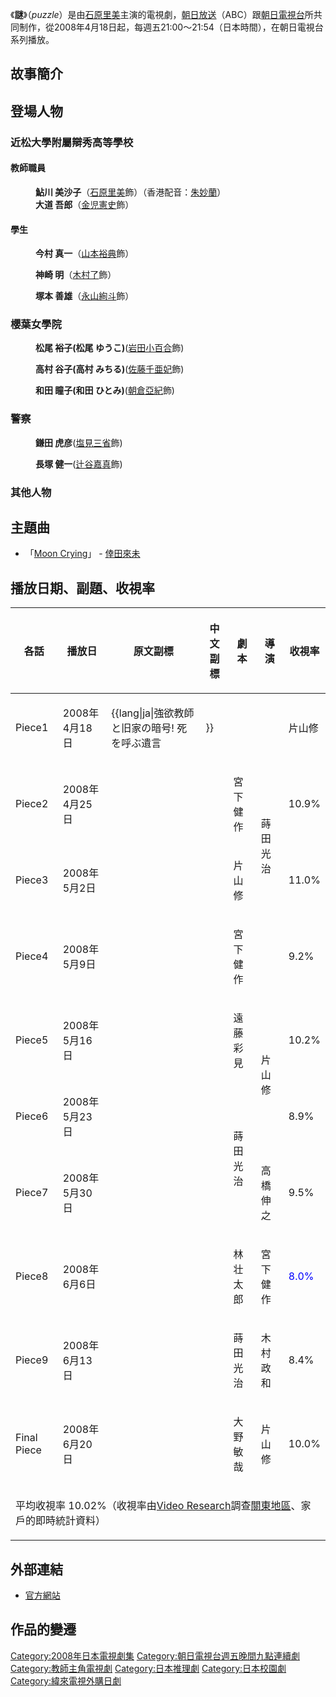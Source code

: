 {{電視節目資訊框 
| 名稱       = 謎
| 原名       = {{lang|ja|}}
| 圖片       = 
| 圖說       = 
| 類型       = 電視劇
| 原創       = 
| 發展       = 
| 導演       = 
| 主持       = 
| 演出       = [[石原里美|石原里美]]
| 配音       = 
| 旁白       = 
| 主題曲     = 
| 片頭曲     = 
| 片尾曲     = 
| 作曲       = 
| 國家       = {{JPN}}
| 地區       = 
| 語言       = [[日語|日語]]
| 季數       = 
| 系列數     = 
| 輯數       = 
| 集數       = 
| 每集列表   = 
| 執行製片   = 
| 製片人     = 
| 監製       = 
| 副製片人   = 
| 共同製片人 = 
| 編審       = 
| 剪輯       = 
| 外景       = {{JPN}} 
| 機位       = 
| 每集長     = 分鐘
| 頻道       = 
| 電視網     = 
| 電視台     = [[朝日放送|朝日放送]]、[[朝日電視台|朝日電視台]]
| 視訊制式   = 
| 音訊制式   = 
| 首播國家   = {{JPN}}
| 首播地區   = 
| 開始       = 2008年4月18日
| 結束       = 2008年6月20日
| 電視台1    = [[緯來日本台|緯來日本台]]
| 首播國家1   = {{TWN}}
| 開始1       = 2009年10月15日
| 結束1       = 2009年10月28日
| 中國大陸名稱 = 
| 台灣名稱     = 推理遊戲
| 港澳名稱     = 
| 馬新名稱     = 
| 官方網站   = http://puzzle.asahi.co.jp/
| imdb_id    = 
| tv_com_id  = 
}}
《'''謎'''》（''puzzle''）是由[[石原里美|石原里美]]主演的電視劇，[[朝日放送|朝日放送]]（ABC）跟[[朝日電視台|朝日電視台]]所共同制作，從2008年4月18日起，每週五21:00～21:54（日本時間），在朝日電視台系列播放。

== 故事簡介 ==
== 登場人物 ==
=== 近松大學附屬辯秀高等學校 ===
==== 教師職員 ====
:'''鮎川 美沙子'''（[[石原里美|石原里美]]飾）（香港配音：[[朱妙蘭|朱妙蘭]]）
:'''大道 吾郎'''（[[金児憲史|金児憲史]]飾）
==== 學生 ====
:'''今村 真一'''（[[山本裕典|山本裕典]]飾）

:'''神崎 明'''（[[木村了|木村了]]飾）

:'''塚本 善雄'''（[[永山絢斗|永山絢斗]]飾）

=== 櫻葉女學院 ===
:'''松尾 裕子(松尾 ゆうこ)'''([[岩田小百合|岩田小百合]]飾)

:'''高村 谷子(高村 みちる)'''([[佐藤千亜妃|佐藤千亜妃]]飾)

:'''和田 瞳子(和田 ひとみ)'''([[朝倉亞紀|朝倉亞紀]]飾)

=== 警察 ===
:'''鎌田 虎彦'''([[塩見三省|塩見三省]]飾)

:'''長塚 健一'''([[辻谷嘉真|辻谷嘉真]]飾)

=== 其他人物 ===

== 主題曲 ==
*「[[MOON_(倖田來未單曲)|Moon Crying]]」 - [[倖田來未|倖田來未]]

== 播放日期、副題、收視率 ==
{| class="wikitable"
|-
!各話!!播放日!!原文副標!!中文副標!!劇本!!導演!!收視率
|-
|Piece1||2008年4月18日||{{lang|ja|強欲教師と旧家の暗号! 死を呼ぶ遺言!!}}|| ||rowspan="4"|蒔田光治||片山修||<font color=red>14.1%
|-
|Piece2||2008年4月25日||{{lang|ja|浮遊する岩! 百年の祟り! 謎の巫女}}|| ||宮下健作||10.9%
|-
|Piece3||2008年5月2日||{{lang|ja|殺人クイズ屋敷! 血文字の暗号}}|| ||片山修||11.0%
|-
|Piece4||2008年5月9日||{{lang|ja|廃校の幽霊謎の焼死体と暗号!}}|| ||宮下健作||9.2%
|-
|Piece5||2008年5月16日||{{lang|ja|イケメン争奪! 旧家の花嫁選び}}|| ||遠藤彩見||rowspan="2"|片山修||10.2%
|-
|Piece6||2008年5月23日||{{lang|ja|死者からの手紙! 血染めの人形}}|| ||rowspan="2"|蒔田光治||8.9%
|-
|Piece7||2008年5月30日||{{lang|ja|呪いの暗号聞くと必ず死ぬ落語}}|| ||高橋伸之||9.5%
|-
|Piece8||2008年6月6日||{{lang|ja|殺人招待状強欲教師vs美人秘書}}|| ||林壮太郎||宮下健作||<font color=blue>8.0%
|-
|Piece9||2008年6月13日||{{lang|ja|鬼が棲む! 人喰う呪いの村祭り}}|| ||蒔田光治||木村政和||8.4%
|-
|Final Piece||2008年6月20日||{{lang|ja|最後の謎海賊の秘宝と暗号!}}|| ||大野敏哉||片山修||10.0%
|-
!colspan="7"|平均收視率 10.02%（收視率由[[Video_Research|Video Research]]調查[[關東地區|關東地區]]、家戶的即時統計資料）
|}

==外部連結==
*[http://puzzle.asahi.co.jp/ 官方網站]{{Wayback|url=http://puzzle.asahi.co.jp/ |date=20140327042639 }}

==作品的變遷==
{{電視節目的變遷|
電視台={{flagicon|JPN}}[[朝日放送|朝日放送]]、[[朝日電視台|朝日電視台]][[全日本新聞網|系列]]|
播放檔次=[[朝日電視台、朝日放送週五9時連續劇|週五9時連續劇]]|
節目名稱=謎<br />（2008.4.18 - 2008.6.20）|
上一節目=[[4姊妹偵探團|赤川次郎懸疑 4姊妹偵探團]]<br />（2008.1.18 - 2008.3.14）|
下一節目=[[6個獲得3億2千萬的男人的悲劇|6個獲得3億2千萬的男人的悲劇]]<br />（2008.7.4 - 2008.9.5）|
}}
{{電視節目的變遷
|電視台={{flagicon|Taiwan}} [[緯來日本台|緯來日本台]]
|播放檔次=星期一至星期五 晚上8點
|節目名稱=推理遊戲<br />（2009.10.15 - 2009.10.28）
|上一節目=[[學校學不到的事|純情男生俏老師]] <br />（2009.10.1 - 2009.10.14）
|下一節目=[[天下一名偵探|天下一名偵探]]<small> </span><br />（2009.10.29 - 2009.11.11）
}}
{{電視節目的變遷|
電視台={{flagicon|Taiwan}}[[龍華影劇台|龍華影劇台]] |
播放檔次=週六、日22:00-22:55|
節目名稱=推理遊戲<br />（2012.11.25 - 2012.12.29）|
上一節目=[[4姊妹偵探團|4姊妹偵探團]]<br />（2012.10.27 - 2012.11.24）|
下一節目=[[警視廳失蹤人搜查課|警視廳失蹤人搜查課]]<br />（2012.12.30 - 2013.1.13）|
}}
{{朝日電視台週五晚間九點連續劇}}

{{DEFAULTSORT:PUZZLE}}
[[Category:2008年日本電視劇集|Category:2008年日本電視劇集]]
[[Category:朝日電視台週五晚間九點連續劇|Category:朝日電視台週五晚間九點連續劇]]
[[Category:教師主角電視劇|Category:教師主角電視劇]]
[[Category:日本推理劇|Category:日本推理劇]]
[[Category:日本校園劇|Category:日本校園劇]]
[[Category:緯來電視外購日劇|Category:緯來電視外購日劇]]